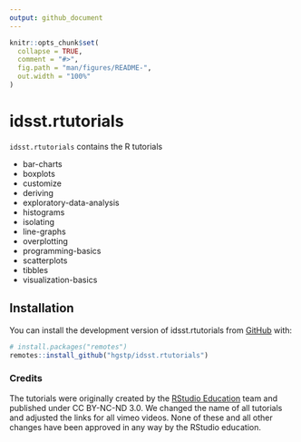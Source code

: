 ```yaml
---
output: github_document
---
```


<!-- README.md is generated from README.Rmd. Please edit that file -->

```r
knitr::opts_chunk$set(
  collapse = TRUE,
  comment = "#>",
  fig.path = "man/figures/README-",
  out.width = "100%"
)
```

# idsst.rtutorials

<!-- badges: start -->
<!-- badges: end -->

`idsst.rtutorials` contains the R tutorials

+ bar-charts
+ boxplots
+ customize
+ deriving
+ exploratory-data-analysis
+ histograms
+ isolating
+ line-graphs
+ overplotting
+ programming-basics
+ scatterplots
+ tibbles
+ visualization-basics


## Installation

You can install the development version of idsst.rtutorials from [GitHub](https://github.com/) with:

``` r
# install.packages("remotes")
remotes::install_github("hgstp/idsst.rtutorials")
```


### Credits

The tutorials were originally created by the [RStudio Education](https://github.com/rstudio-education) team and published under CC BY-NC-ND 3.0. We changed the name of all tutorials and adjusted the links for all vimeo videos.
None of these and all other changes have been approved in any way by the RStudio education.
